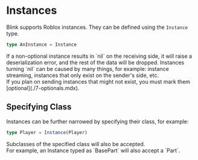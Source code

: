 
# Instances
Blink supports Roblox instances. They can be defined using the `Instance` type.
```ts copy
type AnInstance = Instance
```
<Callout type="error">
    If a non-optional instance results in `nil` on the receiving side, it will raise a deserialization error, and the rest of the data will be dropped.
    Instances turning `nil` can be caused by many things, for example: instance streaming, instances that only exist on the sender's side, etc.<br/>
    If you plan on sending instances that might not exist, you must mark them [optional](./7-optionals.mdx).
</Callout>

## Specifying Class
Instances can be further narrowed by specifying their class, for example:
```ts copy
type Player = Instance(Player)
```

<Callout type="info">
    Subclasses of the specified class will also be accepted.<br/>
    For example, an Instance typed as `BasePart` will also accept a `Part`.
</Callout>
